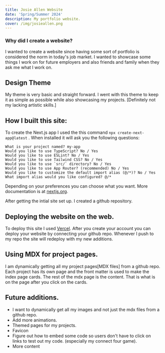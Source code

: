 ```yaml
---
title: Josie Allen Website 
date: 'Spring/Summer 2024'
description: My portfolio website. 
cover: /img/josieallen.png
---
```


### Why did I create a website? 

I wanted to create a website since having some sort of portfolio is considered the norm 
in today's job market. I wanted to showcase some things I work on for future employers and 
also friends and family when they ask me what I work on. 

## Design Theme 

My theme is very basic and straight forward. I went with this theme to keep it as simple as 
possible while also showcasing my projects. [Definitely not my lacking artistic skills.] 

## How I built this site: 

To create the Next.js app I used the this command  ```npx create-next-app@latest``` .
When installed it will ask you the following questions: 
```
What is your project named? my-app
Would you like to use TypeScript? No / Yes
Would you like to use ESLint? No / Yes
Would you like to use Tailwind CSS? No / Yes
Would you like to use `src/` directory? No / Yes
Would you like to use App Router? (recommended) No / Yes
Would you like to customize the default import alias (@/*)? No / Yes
What import alias would you like configured? @/*
```

Depending on your preferences you can choose what you want. More documentation is at 
[nextjs.org](https://nextjs.org/docs/getting-started/installation "next.js installation").

After getting the intial site set up. I created a github repository. 

## Deploying the website on the web. 

To deploy this site I used [Vercel](https://vercel.com/home " Vercel Website"). After you create 
your account you can deploy your website by connecting your github repo. Whenever I push to my 
repo the site will redeploy with my new additions. 

## Using MDX for project pages. 

I am dynamically getting all my project pages[MDX files] from a github repo. 
Each project has its own page and the front matter is used to make the index page cards. 
The rest of the mdx page is the content. That is what is on the page after you click on the cards. 

## Future additions. 
- I want to dynamically get all my images and not just the mdx files from a github repo. 
- Add more animations.
- Themed pages for my projects. 
- Favicon 
- Figure out how to embed some code so users don't have to click on links to test out my code. (especially my connect four game). 
- More content 
